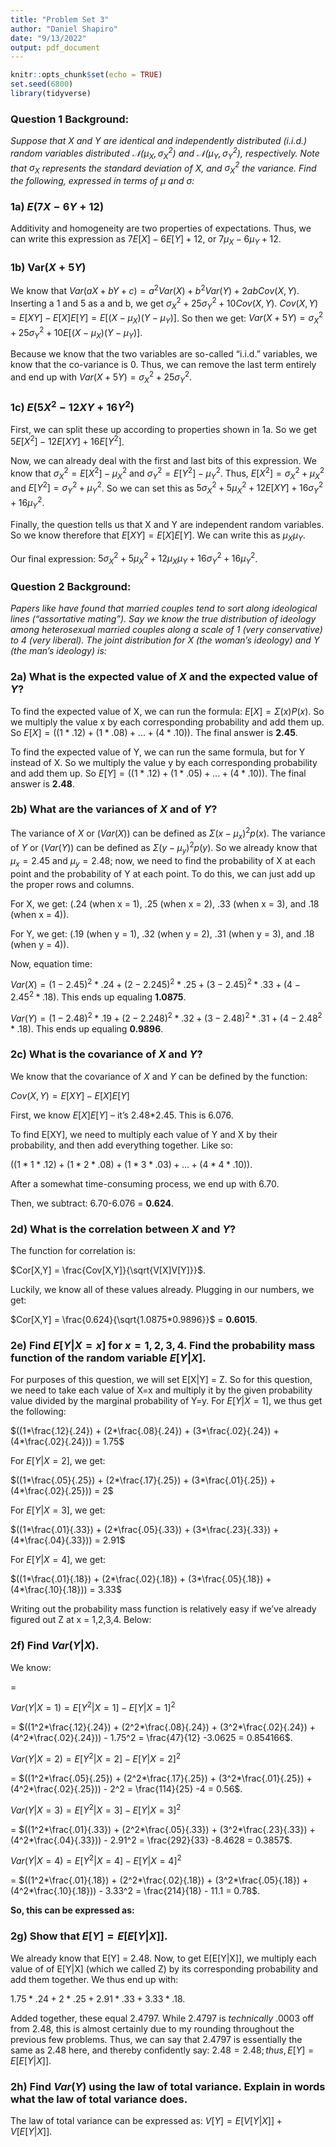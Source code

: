 ```yaml
---
title: "Problem Set 3"
author: "Daniel Shapiro"
date: "9/13/2022"
output: pdf_document
---
```


```r
knitr::opts_chunk$set(echo = TRUE)
set.seed(6800)
library(tidyverse)
```

### Question 1 Background:

*Suppose that $X$ and $Y$ are identical and independently distributed (i.i.d.) random variables distributed $\mathcal{N}(\mu_X, \sigma_X^2)$ and $\mathcal{N}(\mu_Y, \sigma_Y^2)$, respectively. Note that $\sigma_X$ represents the standard deviation of $X$, and $\sigma_X^2$ the variance. Find the following, expressed in terms of $\mu$ and $\sigma$:*

### 1a) $E(7X - 6Y + 12)$

Additivity and homogeneity are two properties of expectations. Thus, we can write this expression as $7E[X]-6E[Y]+12$, or $7\mu_X-6\mu_Y+12$.

### 1b) Var$(X + 5Y)$

We know that $Var(aX + bY + c) = a^2Var(X) + b^2Var(Y) + 2abCov(X,Y)$. Inserting a 1 and 5 as a and b, we get $\sigma_X^2 + 25\sigma_Y^2 + 10Cov(X,Y)$. $Cov(X,Y) = E[XY] - E[X]E[Y] = E[(X-\mu_X)(Y-\mu_Y)]$. So then we get:
$Var(X + 5Y) = \sigma_X^2 + 25\sigma_Y^2 + 10E[(X-\mu_X)(Y-\mu_Y)]$.

Because we know that the two variables are so-called "i.i.d." variables, we know that the co-variance is 0. Thus, we can remove the last term entirely and end up with $Var(X + 5Y) = \sigma_X^2 + 25\sigma_Y^2$. 

### 1c) $E(5X^2 - 12XY + 16Y^2)$

First, we can split these up according to properties shown in 1a. So we get $5E[X^2]-12E[XY]+16E[Y^2]$. 

Now, we can already deal with the first and last bits of this expression. We know that $\sigma_X^2 = E[X^2] - \mu_X^2$ and $\sigma_Y^2 = E[Y^2] - \mu_Y^2$. Thus, $E[X^2] = \sigma_X^2 + \mu_X^2$ and $E[Y^2] = \sigma_Y^2 + \mu_Y^2$. So we can set this as $5\sigma_X^2 + 5\mu_X^2 + 12E[XY] + 16\sigma_Y^2 + 16\mu_Y^2$.

Finally, the question tells us that X and Y are independent random variables. So we know therefore that $E[XY] = E[X]E[Y]$. We can write this as $\mu_X\mu_Y$.

Our final expression: $5\sigma_X^2 + 5\mu_X^2 + 12\mu_X\mu_Y + 16\sigma_Y^2 + 16\mu_Y^2$.

### Question 2 Background:

*Papers like \href{https://scholar.harvard.edu/files/dtingley/files/ajpsscents.pdf}{\color{red}{this one}} have found that married couples tend to sort along ideological lines ("assortative mating"). Say we know the true distribution of ideology among heterosexual married couples along a scale of 1 (very conservative) to 4 (very liberal). The joint distribution for $X$ (the woman's ideology) and $Y$ (the man's ideology) is:*
  
\begin{tabular}{c|cccc}
&\multicolumn{4}{c}{X}\\
Y & 1 & 2 & 3 & 4 \\
\hline 
1 & .12 & .05 & .01 & .01 \\
2 & .08 & .17 & .05 & .02 \\
3 & .02 & .01 & .23 & .05 \\
4 & .02 & .02 & .04 & .10 \\
\end{tabular}

### 2a) What is the expected value of $X$ and the expected value of $Y$?

To find the expected value of X, we can run the formula: $E[X] = \Sigma(x)P(x)$. So we multiply the value x by each corresponding probability and add them up. So $E[X] = ((1*.12) + (1 * .08) + ... + (4*.10))$. The final answer is **2.45**.

To find the expected value of Y, we can run the same formula, but for Y instead of X. So we multiply the value y by each corresponding probability and add them up. So $E[Y] = ((1*.12) + (1*.05) + ... + (4*.10))$. The final answer is **2.48**.

### 2b) What are the variances of $X$ and of $Y$?

The variance of $X$ or $(Var(X))$ can be defined as $\Sigma(x-\mu_x)^2p(x)$. The variance of $Y$ or $(Var(Y))$ can be defined as $\Sigma(y-\mu_y)^2p(y)$. So we already know that $\mu_x = 2.45$ and $\mu_y = 2.48$; now, we need to find the probability of X at each point and the probability of Y at each point. To do this, we can just add up the proper rows and columns. 

For X, we get: (.24 (when x = 1), .25 (when x = 2), .33 (when x = 3), and .18 (when x = 4)). 

For Y, we get: (.19 (when y = 1), .32 (when y = 2), .31 (when y = 3), and .18 (when y = 4)).

Now, equation time:

$Var(X)=(1-2.45)^2*.24 + (2-2.245)^2*.25 + (3-2.45)^2*.33 + (4-2.45^2*.18)$. This ends up equaling **1.0875**.

$Var(Y)=(1-2.48)^2*.19 + (2-2.248)^2*.32 + (3-2.48)^2*.31 + (4-2.48^2*.18)$. This ends up equaling **0.9896**.

### 2c) What is the covariance of $X$ and $Y$?

We know that the covariance of $X$ and $Y$ can be defined by the function: 

$Cov(X,Y) = E[XY] - E[X]E[Y]$

First, we know $E[X]E[Y]$ -- it's 2.48*2.45. This is 6.076. 

To find E[XY], we need to multiply each value of Y and X by their probability, and then add everything together. Like so: 

$((1*1*.12) + (1*2*.08) + (1*3*.03) + ... + (4*4*.10))$. 

After a somewhat time-consuming process, we end up with 6.70.

Then, we subtract: 6.70-6.076 = **0.624**.

### 2d) What is the correlation between $X$ and $Y$?

The function for correlation is:

$Cor[X,Y] = \frac{Cov[X,Y]}{\sqrt{V[X]V[Y]}}$. 

Luckily, we know all of these values already. Plugging in our numbers, we get:

$Cor[X,Y] = \frac{0.624}{\sqrt{1.0875*0.9896}}$ = **0.6015**.

### 2e) Find $E[Y|X=x]$ for $x = 1,2,3,4$.  Find the probability mass function of the random variable $E[Y|X]$.

For purposes of this question, we will set E[X|Y] = Z. So for this question, we need to take each value of X=x and multiply it by the given probability value divided by the marginal probability of Y=y. 
For $E[Y|X=1]$, we thus get the following:

$((1*\frac{.12}{.24}) + (2*\frac{.08}{.24}) + (3*\frac{.02}{.24}) + (4*\frac{.02}{.24})) = 1.75$

For $E[Y|X=2]$, we get:

$((1*\frac{.05}{.25}) + (2*\frac{.17}{.25}) + (3*\frac{.01}{.25}) + (4*\frac{.02}{.25})) = 2$

For $E[Y|X=3]$, we get:

$((1*\frac{.01}{.33}) + (2*\frac{.05}{.33}) + (3*\frac{.23}{.33}) + (4*\frac{.04}{.33})) = 2.91$

For $E[Y|X=4]$, we get:

$((1*\frac{.01}{.18}) + (2*\frac{.02}{.18}) + (3*\frac{.05}{.18}) + (4*\frac{.10}{.18})) = 3.33$

Writing out the probability mass function is relatively easy if we've already figured out Z at x = 1,2,3,4. Below:

\begin{equation*}
p(z)=\begin{cases}
.24 & \text{if Z = 1.75}\\
.25 & \text{if Z = 2}\\
.33 & \text{if Z = 2.91}\\
.18 & \text{if Z = 3.33}
\end{cases}
\end{equation*}

### 2f) Find $Var(Y|X)$.

We know:

\begin{equation*}
Var(Y|X)=\begin{cases}
Var(Y|X = 1) & \text{if X = 1}\\
Var(Y|X = 2) & \text{if X = 2}\\
Var(Y|X = 3) & \text{if X = 3}\\
Var(Y|X = 4) & \text{if X = 4}
\end{cases}
\end{equation*}

= 

\begin{equation*}
Var(Y|X)=\begin{cases}
Var(Y|X = 1) & \text{w/prob of .24}\\
Var(Y|X = 2) & \text{w/prob of .25}\\
Var(Y|X = 3) & \text{w/prob of .33}\\
Var(Y|X = 4) & \text{w/prob of .18}
\end{cases}
\end{equation*}

$Var(Y|X = 1) = E[Y^2|X = 1] - E[Y|X = 1]^2$

= $((1^2*\frac{.12}{.24}) + (2^2*\frac{.08}{.24}) + (3^2*\frac{.02}{.24}) + (4^2*\frac{.02}{.24})) - 1.75^2 = \frac{47}{12} -3.0625 = 0.854166$.

$Var(Y|X = 2) = E[Y^2|X = 2] - E[Y|X = 2]^2$

= $((1^2*\frac{.05}{.25}) + (2^2*\frac{.17}{.25}) + (3^2*\frac{.01}{.25}) + (4^2*\frac{.02}{.25})) - 2^2 = \frac{114}{25} -4 = 0.56$.

$Var(Y|X = 3) = E[Y^2|X = 3] - E[Y|X = 3]^2$

= $((1^2*\frac{.01}{.33}) + (2^2*\frac{.05}{.33}) + (3^2*\frac{.23}{.33}) + (4^2*\frac{.04}{.33})) - 2.91^2 = \frac{292}{33} -8.4628 = 0.3857$.

$Var(Y|X = 4) = E[Y^2|X = 4] - E[Y|X = 4]^2$

= $((1^2*\frac{.01}{.18}) + (2^2*\frac{.02}{.18}) + (3^2*\frac{.05}{.18}) + (4^2*\frac{.10}{.18})) - 3.33^2 = \frac{214}{18} - 11.1 = 0.78$.

**So, this can be expressed as:** 

\begin{equation*}
Var(Y|X)=\begin{cases}
0.854166 & \text{w/prob of .24}\\
0.56 & \text{w/prob of .25}\\
0.3857 & \text{w/prob of .33}\\
0.78 & \text{w/prob of .18}
\end{cases}
\end{equation*}

### 2g) Show that $E[Y]=E[E[Y|X]]$.

We already know that E[Y] = 2.48. Now, to get E[E[Y|X]], we multiply each value of of E[Y|X] (which we called Z) by its corresponding probability and add them together. We thus end up with: 

$1.75*.24 + 2*.25 + 2.91*.33 + 3.33*.18$. 

Added together, these equal 2.4797. While 2.4797 is *technically* .0003 off from 2.48, this is almost certainly due to my rounding throughout the previous few problems. Thus, we can say that 2.4797 is essentially the same as 2.48 here, and thereby confidently say: $2.48 = 2.48; thus, E[Y] = E[E[Y|X]]$.

### 2h) Find $Var(Y)$ using the law of total variance. Explain in words what the law of total variance does.

The law of total variance can be expressed as: $V[Y] = E[V[Y|X]] + V[E[Y|X]]$.